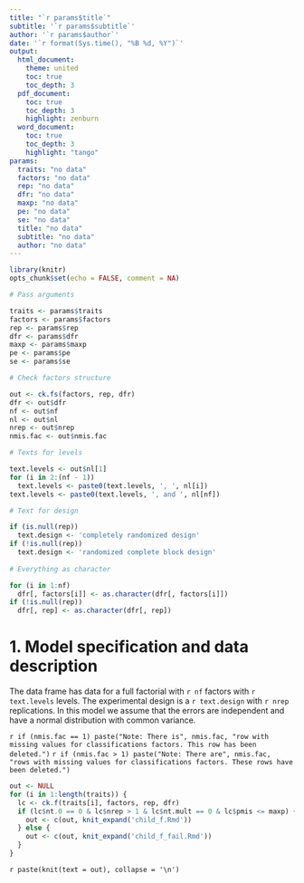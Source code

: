 ```yaml
---
title: "`r params$title`"
subtitle: '`r params$subtitle`'
author: '`r params$author`'
date: '`r format(Sys.time(), "%B %d, %Y")`'
output: 
  html_document:
    theme: united
    toc: true
    toc_depth: 3
  pdf_document:
    toc: true
    toc_depth: 3
    highlight: zenburn
  word_document:
    toc: true
    toc_depth: 3
    highlight: "tango"
params:
  traits: "no data"
  factors: "no data"
  rep: "no data"
  dfr: "no data"
  maxp: "no data"
  pe: "no data"
  se: "no data"
  title: "no data"
  subtitle: "no data"
  author: "no data"
---
```


```r
library(knitr)
opts_chunk$set(echo = FALSE, comment = NA)
```

```r
# Pass arguments

traits <- params$traits
factors <- params$factors
rep <- params$rep
dfr <- params$dfr
maxp <- params$maxp
pe <- params$pe
se <- params$se

# Check factors structure

out <- ck.fs(factors, rep, dfr)
dfr <- out$dfr
nf <- out$nf
nl <- out$nl
nrep <- out$nrep
nmis.fac <- out$nmis.fac

# Texts for levels

text.levels <- out$nl[1]
for (i in 2:(nf - 1))
  text.levels <- paste0(text.levels, ', ', nl[i])
text.levels <- paste0(text.levels, ', and ', nl[nf])

# Text for design

if (is.null(rep))
  text.design <- 'completely randomized design'
if (!is.null(rep))
  text.design <- 'randomized complete block design'
  
# Everything as character

for (i in 1:nf) 
  dfr[, factors[i]] <- as.character(dfr[, factors[i]])
if (!is.null(rep))
  dfr[, rep] <- as.character(dfr[, rep])
```

# 1. Model specification and data description

The data frame has data for a full factorial with `r nf` factors with `r text.levels` levels. The experimental design is a `r text.design` with `r nrep` replications. 
In this model we assume that the errors are independent and have a normal distribution with common variance.

`r if (nmis.fac == 1) paste("Note: There is", nmis.fac, "row with missing values for classifications factors. This row has been deleted.")`
`r if (nmis.fac > 1) paste("Note: There are", nmis.fac, "rows with missing values for classifications factors. These rows have been deleted.")`

```r
out <- NULL
for (i in 1:length(traits)) {
  lc <- ck.f(traits[i], factors, rep, dfr)
  if (lc$nt.0 == 0 & lc$nrep > 1 & lc$nt.mult == 0 & lc$pmis <= maxp) {
    out <- c(out, knit_expand('child_f.Rmd'))
  } else {
    out <- c(out, knit_expand('child_f_fail.Rmd'))
  }
}
```

`r paste(knit(text = out), collapse = '\n')`
